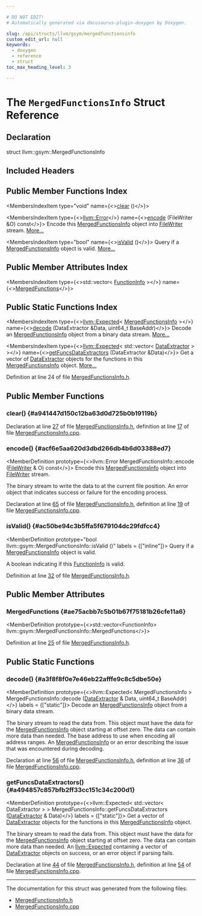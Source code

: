 ```yaml
---

# DO NOT EDIT!
# Automatically generated via docusaurus-plugin-doxygen by Doxygen.

slug: /api/structs/llvm/gsym/mergedfunctionsinfo
custom_edit_url: null
keywords:
  - doxygen
  - reference
  - struct
toc_max_heading_level: 3

---
```





# The `MergedFunctionsInfo` Struct Reference

<DoxygenPage pluginConfig={pluginConfig}>



## Declaration

<CodeBlock>struct llvm::gsym::MergedFunctionsInfo</CodeBlock>

## Included Headers

<IncludesList>
<IncludesListItem
  filePath="llvm/DebugInfo/GSYM/MergedFunctionsInfo.h"
  permalink="/docs/api/files/include/include/llvm/include/llvm/debuginfo/include/llvm/debuginfo/gsym/mergedfunctionsinfo-h"
  isLocal="true" />
</IncludesList>

## Public Member Functions Index

<MembersIndex>

<MembersIndexItem
  type="void"
  name={<><a href="#a941447d150c12ba63d0d725b0b19119b">clear</a> ()</>}>
</MembersIndexItem>

<MembersIndexItem
  type={<><a href="/docs/api/classes/llvm/error">llvm::Error</a></>}
  name={<><a href="#acf6e5aa620d3dbd266db4b6d03388ed7">encode</a> (FileWriter &amp;O) const</>}>
Encode this <a href="/docs/api/structs/llvm/gsym/mergedfunctionsinfo">MergedFunctionsInfo</a> object into <a href="/docs/api/classes/llvm/gsym/filewriter">FileWriter</a> stream. <a href="#acf6e5aa620d3dbd266db4b6d03388ed7">More...</a>
</MembersIndexItem>

<MembersIndexItem
  type="bool"
  name={<><a href="#ac50be94c3b5ffa5f679104dc29fdfcc4">isValid</a> ()</>}>
Query if a <a href="/docs/api/structs/llvm/gsym/mergedfunctionsinfo">MergedFunctionsInfo</a> object is valid. <a href="#ac50be94c3b5ffa5f679104dc29fdfcc4">More...</a>
</MembersIndexItem>

</MembersIndex>

## Public Member Attributes Index

<MembersIndex>

<MembersIndexItem
  type={<>std::vector&lt; <a href="/docs/api/structs/llvm/gsym/functioninfo">FunctionInfo</a> &gt;</>}
  name={<><a href="#ae75acbb7c5b01b67f75181b26cfe11a6">MergedFunctions</a></>}>
</MembersIndexItem>

</MembersIndex>

## Public Static Functions Index

<MembersIndex>

<MembersIndexItem
  type={<><a href="/docs/api/classes/llvm/expected">llvm::Expected</a>&lt; <a href="/docs/api/structs/llvm/gsym/mergedfunctionsinfo">MergedFunctionsInfo</a> &gt;</>}
  name={<><a href="#a3f8f8f0e7e46eb22afffe9c8c5dbe50e">decode</a> (DataExtractor &amp;Data, uint64&#95;t BaseAddr)</>}>
Decode an <a href="/docs/api/structs/llvm/gsym/mergedfunctionsinfo">MergedFunctionsInfo</a> object from a binary data stream. <a href="#a3f8f8f0e7e46eb22afffe9c8c5dbe50e">More...</a>
</MembersIndexItem>

<MembersIndexItem
  type={<><a href="/docs/api/classes/llvm/expected">llvm::Expected</a>&lt; std::vector&lt; <a href="/docs/api/classes/llvm/dataextractor">DataExtractor</a> &gt; &gt;</>}
  name={<><a href="#a494857c857bfb2ff33cc151c34c200d1">getFuncsDataExtractors</a> (DataExtractor &amp;Data)</>}>
Get a vector of <a href="/docs/api/classes/llvm/dataextractor">DataExtractor</a> objects for the functions in this <a href="/docs/api/structs/llvm/gsym/mergedfunctionsinfo">MergedFunctionsInfo</a> object. <a href="#a494857c857bfb2ff33cc151c34c200d1">More...</a>
</MembersIndexItem>

</MembersIndex>


Definition at line 24 of file <a href="/docs/api/files/include/include/llvm/include/llvm/debuginfo/include/llvm/debuginfo/gsym/mergedfunctionsinfo-h">MergedFunctionsInfo.h</a>.

<SectionDefinition>

## Public Member Functions

### clear() {#a941447d150c12ba63d0d725b0b19119b}

<MemberDefinition
  prototype="void MergedFunctionsInfo::clear ()">

Declaration at line <a href="/docs/api/files/include/include/llvm/include/llvm/debuginfo/include/llvm/debuginfo/gsym/mergedfunctionsinfo-h/#l00027">27</a> of file <a href="/docs/api/files/include/include/llvm/include/llvm/debuginfo/include/llvm/debuginfo/gsym/mergedfunctionsinfo-h">MergedFunctionsInfo.h</a>, definition at line <a href="/docs/api/files/lib/lib/debuginfo/lib/debuginfo/gsym/mergedfunctionsinfo-cpp/#l00017">17</a> of file <a href="/docs/api/files/lib/lib/debuginfo/lib/debuginfo/gsym/mergedfunctionsinfo-cpp">MergedFunctionsInfo.cpp</a>.
</MemberDefinition>

### encode() {#acf6e5aa620d3dbd266db4b6d03388ed7}

<MemberDefinition
  prototype={<>llvm::Error MergedFunctionsInfo::encode (<a href="/docs/api/classes/llvm/gsym/filewriter">FileWriter</a> &amp; O) const</>}>
Encode this <a href="/docs/api/structs/llvm/gsym/mergedfunctionsinfo">MergedFunctionsInfo</a> object into <a href="/docs/api/classes/llvm/gsym/filewriter">FileWriter</a> stream.

<ParametersList title="Parameters">
<ParametersListItem name="O">The binary stream to write the data to at the current file position.</ParametersListItem>
</ParametersList>

<SectionUser title="Returns">
An error object that indicates success or failure for the encoding process.
</SectionUser>

Declaration at line <a href="/docs/api/files/include/include/llvm/include/llvm/debuginfo/include/llvm/debuginfo/gsym/mergedfunctionsinfo-h/#l00065">65</a> of file <a href="/docs/api/files/include/include/llvm/include/llvm/debuginfo/include/llvm/debuginfo/gsym/mergedfunctionsinfo-h">MergedFunctionsInfo.h</a>, definition at line <a href="/docs/api/files/lib/lib/debuginfo/lib/debuginfo/gsym/mergedfunctionsinfo-cpp/#l00019">19</a> of file <a href="/docs/api/files/lib/lib/debuginfo/lib/debuginfo/gsym/mergedfunctionsinfo-cpp">MergedFunctionsInfo.cpp</a>.
</MemberDefinition>

### isValid() {#ac50be94c3b5ffa5f679104dc29fdfcc4}

<MemberDefinition
  prototype="bool llvm::gsym::MergedFunctionsInfo::isValid ()"
  labels = {["inline"]}>
Query if a <a href="/docs/api/structs/llvm/gsym/mergedfunctionsinfo">MergedFunctionsInfo</a> object is valid.

<SectionUser title="Returns">
A boolean indicating if this <a href="/docs/api/structs/llvm/gsym/functioninfo">FunctionInfo</a> is valid.
</SectionUser>

Definition at line <a href="/docs/api/files/include/include/llvm/include/llvm/debuginfo/include/llvm/debuginfo/gsym/mergedfunctionsinfo-h/#l00032">32</a> of file <a href="/docs/api/files/include/include/llvm/include/llvm/debuginfo/include/llvm/debuginfo/gsym/mergedfunctionsinfo-h">MergedFunctionsInfo.h</a>.
</MemberDefinition>

</SectionDefinition>

<SectionDefinition>

## Public Member Attributes

### MergedFunctions {#ae75acbb7c5b01b67f75181b26cfe11a6}

<MemberDefinition
  prototype={<>std::vector&lt;FunctionInfo&gt; llvm::gsym::MergedFunctionsInfo::MergedFunctions</>}>

Definition at line <a href="/docs/api/files/include/include/llvm/include/llvm/debuginfo/include/llvm/debuginfo/gsym/mergedfunctionsinfo-h/#l00025">25</a> of file <a href="/docs/api/files/include/include/llvm/include/llvm/debuginfo/include/llvm/debuginfo/gsym/mergedfunctionsinfo-h">MergedFunctionsInfo.h</a>.
</MemberDefinition>

</SectionDefinition>

<SectionDefinition>

## Public Static Functions

### decode() {#a3f8f8f0e7e46eb22afffe9c8c5dbe50e}

<MemberDefinition
  prototype={<>llvm::Expected&lt; MergedFunctionsInfo &gt; MergedFunctionsInfo::decode (<a href="/docs/api/classes/llvm/dataextractor">DataExtractor</a> &amp; Data, uint64&#95;t BaseAddr)</>}
  labels = {["static"]}>
Decode an <a href="/docs/api/structs/llvm/gsym/mergedfunctionsinfo">MergedFunctionsInfo</a> object from a binary data stream.

<ParametersList title="Parameters">
<ParametersListItem name="Data">The binary stream to read the data from. This object must have the data for the <a href="/docs/api/structs/llvm/gsym/mergedfunctionsinfo">MergedFunctionsInfo</a> object starting at offset zero. The data can contain more data than needed.</ParametersListItem>
<ParametersListItem name="BaseAddr">The base address to use when encoding all address ranges.</ParametersListItem>
</ParametersList>

<SectionUser title="Returns">
An <a href="/docs/api/structs/llvm/gsym/mergedfunctionsinfo">MergedFunctionsInfo</a> or an error describing the issue that was encountered during decoding.
</SectionUser>

Declaration at line <a href="/docs/api/files/include/include/llvm/include/llvm/debuginfo/include/llvm/debuginfo/gsym/mergedfunctionsinfo-h/#l00056">56</a> of file <a href="/docs/api/files/include/include/llvm/include/llvm/debuginfo/include/llvm/debuginfo/gsym/mergedfunctionsinfo-h">MergedFunctionsInfo.h</a>, definition at line <a href="/docs/api/files/lib/lib/debuginfo/lib/debuginfo/gsym/mergedfunctionsinfo-cpp/#l00036">36</a> of file <a href="/docs/api/files/lib/lib/debuginfo/lib/debuginfo/gsym/mergedfunctionsinfo-cpp">MergedFunctionsInfo.cpp</a>.
</MemberDefinition>

### getFuncsDataExtractors() {#a494857c857bfb2ff33cc151c34c200d1}

<MemberDefinition
  prototype={<>llvm::Expected&lt; std::vector&lt; DataExtractor &gt; &gt; MergedFunctionsInfo::getFuncsDataExtractors (<a href="/docs/api/classes/llvm/dataextractor">DataExtractor</a> &amp; Data)</>}
  labels = {["static"]}>
Get a vector of <a href="/docs/api/classes/llvm/dataextractor">DataExtractor</a> objects for the functions in this <a href="/docs/api/structs/llvm/gsym/mergedfunctionsinfo">MergedFunctionsInfo</a> object.

<ParametersList title="Parameters">
<ParametersListItem name="Data">The binary stream to read the data from. This object must have the data for the <a href="/docs/api/structs/llvm/gsym/mergedfunctionsinfo">MergedFunctionsInfo</a> object starting at offset zero. The data can contain more data than needed.</ParametersListItem>
</ParametersList>

<SectionUser title="Returns">
An <a href="/docs/api/classes/llvm/expected">llvm::Expected</a> containing a vector of <a href="/docs/api/classes/llvm/dataextractor">DataExtractor</a> objects on success, or an error object if parsing fails.
</SectionUser>

Declaration at line <a href="/docs/api/files/include/include/llvm/include/llvm/debuginfo/include/llvm/debuginfo/gsym/mergedfunctionsinfo-h/#l00044">44</a> of file <a href="/docs/api/files/include/include/llvm/include/llvm/debuginfo/include/llvm/debuginfo/gsym/mergedfunctionsinfo-h">MergedFunctionsInfo.h</a>, definition at line <a href="/docs/api/files/lib/lib/debuginfo/lib/debuginfo/gsym/mergedfunctionsinfo-cpp/#l00054">54</a> of file <a href="/docs/api/files/lib/lib/debuginfo/lib/debuginfo/gsym/mergedfunctionsinfo-cpp">MergedFunctionsInfo.cpp</a>.
</MemberDefinition>

</SectionDefinition>

<hr/>

The documentation for this struct was generated from the following files:

<ul>
<li><a href="/docs/api/files/include/include/llvm/include/llvm/debuginfo/include/llvm/debuginfo/gsym/mergedfunctionsinfo-h">MergedFunctionsInfo.h</a></li>
<li><a href="/docs/api/files/lib/lib/debuginfo/lib/debuginfo/gsym/mergedfunctionsinfo-cpp">MergedFunctionsInfo.cpp</a></li>
</ul>

</DoxygenPage>
